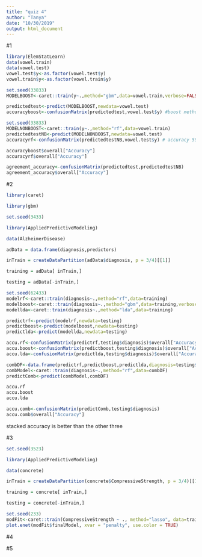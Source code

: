 ```yaml
---
title: "quiz 4"
author: "Tanya"
date: "10/30/2019"
output: html_document
---
```


#1 
```r
library(ElemStatLearn)
data(vowel.train)
data(vowel.test)
vowel.test$y<-as.factor(vowel.test$y)
vowel.train$y<-as.factor(vowel.train$y)
```



```r
set.seed(33833)
MODELBOOST<-caret::train(y~.,method="gbm",data=vowel.train,verbose=FALSE)

```

```r
predictedtest<-predict(MODELBOOST,newdata=vowel.test)
accuracyboost<-confusionMatrix(predictedtest,vowel.test$y) #boost method accuracy 53.9% 
```

```r
set.seed(33833)
MODELNONBOOST<-caret::train(y~.,method="rf",data=vowel.train)
predictedtestNB<-predict(MODELNONBOOST,newdata=vowel.test)
accuracyrf<-confusionMatrix(predictedtestNB,vowel.test$y) # accuracy 59.96% 
```

```r
accuracyboost$overall["Accuracy"]
accuracyrf$overall["Accuracy"]
```

```r
agreement_accuracy<-confusionMatrix(predictedtest,predictedtestNB)
agreement_accuracy$overall["Accuracy"]
```


#2

```r
library(caret)

library(gbm)

set.seed(3433)

library(AppliedPredictiveModeling)

data(AlzheimerDisease)

adData = data.frame(diagnosis,predictors)

inTrain = createDataPartition(adData$diagnosis, p = 3/4)[[1]]

training = adData[ inTrain,]

testing = adData[-inTrain,]
```

```r
set.seed(62433)
modelrf<-caret::train(diagnosis~.,method="rf",data=training)
modelboost<-caret::train(diagnosis~.,method="gbm",data=training,verbose=FALSE)
modellda<-caret::train(diagnosis~.,method="lda",data=training)

predictrf<-predict(modelrf,newdata=testing)
predictboost<-predict(modelboost,newdata=testing)
predictlda<-predict(modellda,newdata=testing)

accu.rf<-confusionMatrix(predictrf,testing$diagnosis)$overall["Accuracy"]
accu.boost<-confusionMatrix(predictboost,testing$diagnosis)$overall["Accuracy"]
accu.lda<-confusionMatrix(predictlda,testing$diagnosis)$overall["Accuracy"]

combDF<-data.frame(predictrf,predictboost,predictlda,diagnosis=testing$diagnosis)
combModel<-caret::train(diagnosis~.,method="rf",data=combDF)
predictComb<-predict(combModel,combDF)

```

```r
accu.rf
accu.boost
accu.lda

```


```r
accu.comb<-confusionMatrix(predictComb,testing$diagnosis)
accu.comb$overall["Accuracy"]
```

stacked accuracy is better than the other three 

#3

```r
set.seed(3523)

library(AppliedPredictiveModeling)

data(concrete)

inTrain = createDataPartition(concrete$CompressiveStrength, p = 3/4)[[1]]

training = concrete[ inTrain,]

testing = concrete[-inTrain,]
```

```r
set.seed(233)
modFit<-caret::train(CompressiveStrength ~ ., method="lasso", data=training)
plot.enet(modFit$finalModel, xvar = "penalty", use.color = TRUE)
```


#4


#5


